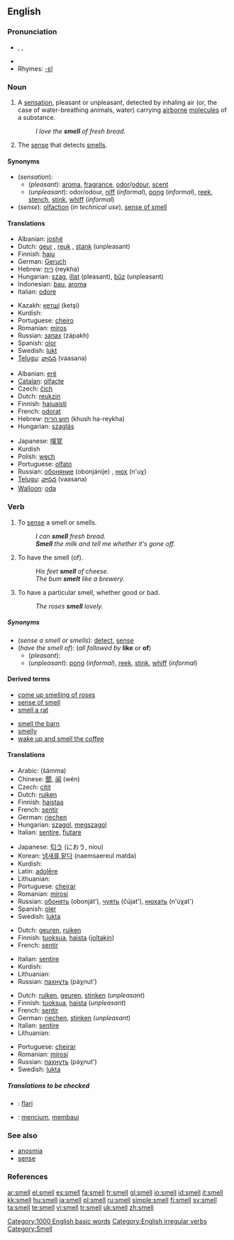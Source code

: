 ==English==

===Pronunciation===
* {{enPR|smĕl}}, {{IPA|/smɛl/}}, {{SAMPA|/smEl/}}
* {{audio|en-us-smell.ogg|Audio (US)}}
* Rhymes: [[Rhymes:English:-ɛl|-ɛl]]

===Noun===
{{en-noun|s|-}}

# A [[sensation]], pleasant or unpleasant, detected by inhaling air (or, the case of water-breathing animals, water) carrying [[airborne]] [[molecule]]s of a substance.
#: ''I love the '''smell''' of fresh bread.''
# {{physiology}} The [[sense]] that detects [[smell]]s.

====Synonyms====
* (''sensation''):
** (''pleasant''): [[aroma]], [[fragrance]], [[odor]]/[[odour]], [[scent]]
** (''unpleasant''): odor/odour, [[niff]] (''informal''), [[pong]] (''informal''), [[reek]], [[stench]], [[stink]], [[whiff]] (''informal'')
* (''sense''): [[olfaction]] (''in technical use''), [[sense of smell]]

====Translations====
{{trans-top|sensation}}
* Albanian: [[joshë]]
* Dutch: [[geur]] {{m}}, [[reuk]] {{m}}, [[stank]] {{m}} (unpleasant)
* Finnish: [[haju]]
* German: [[Geruch]] {{m}}
* Hebrew: [[ריח]] (reykha) {{m}}
* Hungarian: [[szag]], [[illat]] (pleasant), [[bűz]] (unpleasant)
* Indonesian: [[bau]], [[aroma]]
* Italian: [[odore#Italian|odore]]
{{trans-mid}}
* Kazakh: [[кетшi]] (ketşi)
* Kurdish: {{KUchar|[[بۆن]]}}
* Portuguese: [[cheiro]] {{m}}
* Romanian: [[miros]] {{n}}
* Russian: [[запах]] (zápakh) {{m}}
* Spanish: [[olor]] {{m}}
* Swedish: [[lukt]] {{c}}
* [[Telugu]]: [[వాసన]] (vaasana)
{{trans-bottom}}

{{trans-top|sense}}
* Albanian: [[erë]]
* [[Catalan]]: [[olfacte]]
* Czech: [[čich]] {{m}}
* Dutch: [[reukzin]] {{m}}
* Finnish: [[hajuaisti]]
* French: [[odorat]] {{m}}
* Hebrew: [[חוש הריח]] (khush ha-reykha) {{m}}
* Hungarian: [[szaglás]]
{{trans-mid}}
* Japanese: [[嗅覚]]
* Kurdish {{KUchar|[[بۆن]]}}
* Polish: [[węch]]
* Portuguese: [[olfato]] {{m}}
* Russian: [[обоняние]] (obonjánije) {{n}}, [[нюх]] (n'uχ)
* [[Telugu]]: [[వాసన]] (vaasana)
* [[Walloon]]: [[oda#Walloon|oda]]
{{trans-bottom}}

===Verb===
{{en-verb|smells|smelling|'''[[smelled]]''' ''or'' '''[[smelt]]'''}}

# {{transitive}} To [[sense]] a smell or smells.
#: ''I can '''smell''' fresh bread.''
#: '''''Smell''' the milk and tell me whether it's gone off.''
# {{context|transitive|followed by '''like''' ''or'' '''of'''}} To have the smell (of).
#: ''His feet '''smell''' of cheese.''
#: ''The bum '''smelt''' like a brewery.'' <!-- Is 'smelt' only used negatively?-->
# {{intransitive}} To have a particular smell, whether good or bad.
#: ''The roses '''smell''' lovely.''

=====Synonyms=====
* (''sense a smell or smells''): [[detect]], [[sense]]
* (''have the smell of''): (''all followed by'' '''like''' ''or'' '''of''')
** (''pleasant''):
** (''unpleasant''): [[pong]] (''informal''), [[reek]], [[stink]], [[whiff]] (''informal'')

====Derived terms====
{{top2}}
* [[come up smelling of roses]]
* [[sense of smell]]
* [[smell a rat]]
{{mid2}}
* [[smell the barn]]
* [[smelly]]
* [[wake up and smell the coffee]]
{{bottom2}}

====Translations====
{{trans-top|sense a smell or smells}}
* Arabic: {{ARchar|[[شم]]}} (šámma)
* Chinese: [[聞]], [[闻]] (wén)
* Czech: [[cítit]]
* Dutch: [[ruiken]]
* Finnish: [[haistaa]]
* French: [[sentir]]
* German: [[riechen]]
* Hungarian: [[szagol]], [[megszagol]]
* Italian: [[sentire]], [[fiutare]]
{{trans-mid}}
* Japanese: [[匂う]] (におう, niou)
* Korean: [[냄새를 맡다]] (naemsaereul matda)
* Kurdish: {{KUchar|[[بۆنکردن]]}}
* Latin: [[adolēre]]
* Lithuanian: {{t|lt|uosti}}
* Portuguese: [[cheirar]]
* Romanian: [[mirosi]]
* Russian: [[обонять]] (obonját’), [[чуять]] (čújat'), [[нюхать]] (n'úχat')
* Spanish: [[oler]]
* Swedish: [[lukta]]
{{trans-bottom}}

{{trans-top|have the smell of}}
* Dutch: [[geuren]], [[ruiken]]
* Finnish: [[tuoksua]], [[haista]] ([[joltakin]])
* French: [[sentir]]
{{trans-mid}}
* Italian: [[sentire]]
* Kurdish: {{KUchar|[[بۆن]]}}
* Lithuanian: {{t|lt|uosti}}
* Russian: [[пахнуть]] (páχnut')
{{trans-bottom}}

{{trans-top|have a particular smell}}
* Dutch: [[ruiken]], [[geuren]], [[stinken]] (''unpleasant'')
* Finnish: [[tuoksua]], [[haista]] (''unpleasant'')
* French: [[sentir]]
* German: [[riechen]], [[stinken]] (''unpleasant'')
* Italian: [[sentire]]
* Lithuanian: {{t|lt|uosti}}
{{trans-mid}}
* Portuguese: [[cheirar]]
* Romanian: [[mirosi]]
* Russian: [[пахнуть]] (páχnut')
* Swedish: [[lukta]]
{{trans-bottom}}

=====Translations to be checked=====
{{checktrans}}
* {{ttbc|Esperanto}}: [[flari]]
* {{ttbc|Indonesian}}: [[cium|mencium]], [[bau|membaui]]

===See also===
* [[anosmia]]
* [[sense]]

===References===
{{R:Century 1911}}
{{R:Webster 1913}}

[[Category:1000 English basic words]]
[[Category:English irregular verbs]]
[[Category:Smell]]

[[ar:smell]]
[[el:smell]]
[[es:smell]]
[[fa:smell]]
[[fr:smell]]
[[gl:smell]]
[[io:smell]]
[[id:smell]]
[[it:smell]]
[[kk:smell]]
[[hu:smell]]
[[ja:smell]]
[[pl:smell]]
[[ru:smell]]
[[simple:smell]]
[[fi:smell]]
[[sv:smell]]
[[ta:smell]]
[[te:smell]]
[[vi:smell]]
[[tr:smell]]
[[uk:smell]]
[[zh:smell]]